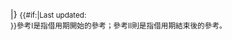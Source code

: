 <!--

Template:Fb loan ended footer (Football - loan ended - footer)

Parameters
u  : last updated
ss : year when the season started

-->|}
<small>{{#if:{{{u|}}}|Last updated: {{{u}}}<br />}}參考Ⅰ是指借用期開始的參考；參考Ⅱ則是指借用期結束後的參考。</small>